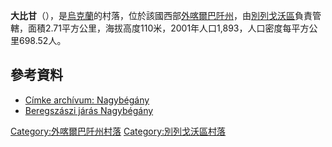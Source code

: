 {{coord|48|14|53|N|22|34|29|E|scale:30000|display=title}}

'''大比甘'''（{{lang-uk|Велика Бийгань}}），是[[烏克蘭|烏克蘭]]的村落，位於該國西部[[外喀爾巴阡州|外喀爾巴阡州]]，由[[別列戈沃區|別列戈沃區]]負責管轄，面積2.71平方公里，海拔高度110米，2001年人口1,893，人口密度每平方公里698.52人。

==參考資料==
*[http://www.karpatalja.ma/cimke/nagybegany/ Címke archívum: Nagybégány]{{Wayback|url=http://www.karpatalja.ma/cimke/nagybegany/ |date=20180308231815 }} 
*[http://www.karpataljaturizmus.hu/index.php?p=h&a=107 Beregszászi járás Nagybégány]{{Wayback|url=http://www.karpataljaturizmus.hu/index.php?p=h&a=107 |date=20180308231946 }}

{{DEFAULTSORT:Велика Бийгань}}

[[Category:外喀爾巴阡州村落|Category:外喀爾巴阡州村落]]
[[Category:別列戈沃區村落|Category:別列戈沃區村落]]


{{Zakarpattia-geo-stub}}
